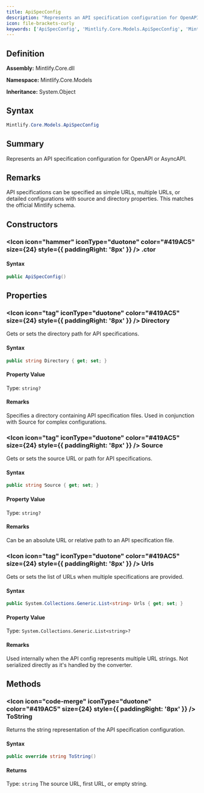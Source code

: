 ```yaml
---
title: ApiSpecConfig
description: "Represents an API specification configuration for OpenAPI or AsyncAPI."
icon: file-brackets-curly
keywords: ['ApiSpecConfig', 'Mintlify.Core.Models.ApiSpecConfig', 'Mintlify.Core.Models', 'class', 'System.Object']
---
```


## Definition

**Assembly:** Mintlify.Core.dll

**Namespace:** Mintlify.Core.Models

**Inheritance:** System.Object

## Syntax

```csharp
Mintlify.Core.Models.ApiSpecConfig
```

## Summary

Represents an API specification configuration for OpenAPI or AsyncAPI.

## Remarks

API specifications can be specified as simple URLs, multiple URLs, or detailed configurations
            with source and directory properties. This matches the official Mintlify schema.

## Constructors

### <Icon icon="hammer" iconType="duotone" color="#419AC5" size={24} style={{ paddingRight: '8px' }} />  .ctor

#### Syntax

```csharp
public ApiSpecConfig()
```

## Properties

### <Icon icon="tag" iconType="duotone" color="#419AC5" size={24} style={{ paddingRight: '8px' }} />  Directory

Gets or sets the directory path for API specifications.

#### Syntax

```csharp
public string Directory { get; set; }
```

#### Property Value

Type: `string?`

#### Remarks

Specifies a directory containing API specification files.
            Used in conjunction with Source for complex configurations.

### <Icon icon="tag" iconType="duotone" color="#419AC5" size={24} style={{ paddingRight: '8px' }} />  Source

Gets or sets the source URL or path for API specifications.

#### Syntax

```csharp
public string Source { get; set; }
```

#### Property Value

Type: `string?`

#### Remarks

Can be an absolute URL or relative path to an API specification file.

### <Icon icon="tag" iconType="duotone" color="#419AC5" size={24} style={{ paddingRight: '8px' }} />  Urls

Gets or sets the list of URLs when multiple specifications are provided.

#### Syntax

```csharp
public System.Collections.Generic.List<string> Urls { get; set; }
```

#### Property Value

Type: `System.Collections.Generic.List<string>?`

#### Remarks

Used internally when the API config represents multiple URL strings.
            Not serialized directly as it's handled by the converter.

## Methods

### <Icon icon="code-merge" iconType="duotone" color="#419AC5" size={24} style={{ paddingRight: '8px' }} />  ToString

Returns the string representation of the API specification configuration.

#### Syntax

```csharp
public override string ToString()
```

#### Returns

Type: `string`
The source URL, first URL, or empty string.

